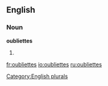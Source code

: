 
==English==

===Noun===
'''oubliettes'''

# {{plural of|[[oubliette]]}}

[[Category:English plurals]]

[[fr:oubliettes]]
[[io:oubliettes]]
[[ru:oubliettes]]